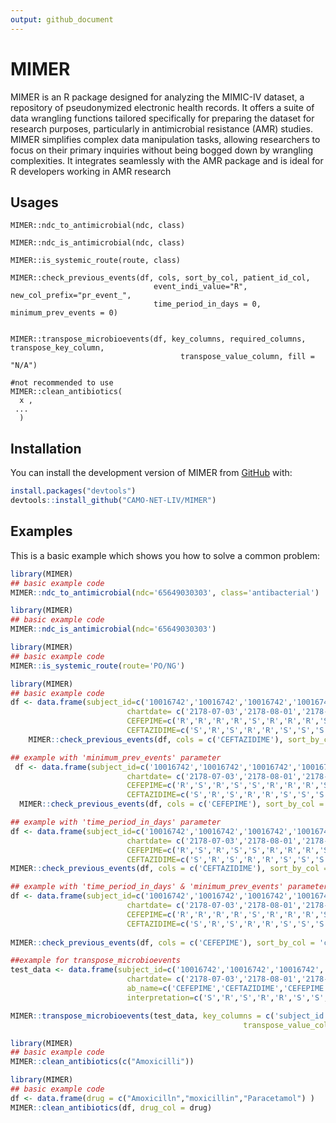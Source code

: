 ```yaml
---
output: github_document
---
```


# MIMER

<!-- badges: start -->

<!-- badges: end -->

MIMER is an R package designed for analyzing the MIMIC-IV dataset, a repository of pseudonymized electronic health records. It offers a suite of data wrangling functions tailored specifically for preparing the dataset for research purposes, particularly in antimicrobial resistance (AMR) studies. MIMER simplifies complex data manipulation tasks, allowing researchers to focus on their primary inquiries without being bogged down by wrangling complexities. It integrates seamlessly with the AMR package and is ideal for R developers working in AMR research

## Usages

```         
MIMER::ndc_to_antimicrobial(ndc, class)   

MIMER::ndc_is_antimicrobial(ndc, class)  

MIMER::is_systemic_route(route, class)  

MIMER::check_previous_events(df, cols, sort_by_col, patient_id_col,
                                event_indi_value="R", new_col_prefix="pr_event_", 
                                time_period_in_days = 0, minimum_prev_events = 0)
  

MIMER::transpose_microbioevents(df, key_columns, required_columns, transpose_key_column,
                                      transpose_value_column, fill = "N/A")  
                                      
#not recommended to use                                      
MIMER::clean_antibiotics(
  x ,
 ... 
  )
```

## Installation

You can install the development version of MIMER from [GitHub](https://github.com/) with:

``` r
install.packages("devtools")
devtools::install_github("CAMO-NET-LIV/MIMER")
```

## Examples

This is a basic example which shows you how to solve a common problem:

```r
library(MIMER)
## basic example code
MIMER::ndc_to_antimicrobial(ndc='65649030303', class='antibacterial')

```

```r
library(MIMER)
## basic example code
MIMER::ndc_is_antimicrobial(ndc='65649030303')
```

```r
library(MIMER)
## basic example code
MIMER::is_systemic_route(route='PO/NG')
```

```r
library(MIMER)
## basic example code
df <- data.frame(subject_id=c('10016742','10016742','10016742','10016742','10016742','10038332','10038332','10038332','10038332','10038332','10038332'),
                          chartdate= c('2178-07-03','2178-08-01','2178-08-01','2178-08-01','2178-09-25','2164-07-31','2164-12-22','2164-12-22','2165-01-07','2165-04-17','2165-05-05'),
                          CEFEPIME=c('R','R','R','R','S','R','R','R','S','S','S'),
                          CEFTAZIDIME=c('S','R','S','R','R','S','S','S','R','R','S'))
    MIMER::check_previous_events(df, cols = c('CEFTAZIDIME'), sort_by_col = 'chartdate', patient_id_col = 'subject_id', event_indi_value='R')
```

```r
## example with 'minimum_prev_events' parameter
 df <- data.frame(subject_id=c('10016742','10016742','10016742','10016742','10016742','10038332','10038332','10038332','10038332','10038332','10038332'),
                          chartdate= c('2178-07-03','2178-08-01','2178-07-22','2178-08-03','2178-09-25','2164-07-31','2164-12-22','2164-12-22','2165-01-07','2165-04-17','2165-05-05'),
                          CEFEPIME=c('R','S','R','S','S','R','R','R','S','S','S'),
                          CEFTAZIDIME=c('S','R','S','R','R','S','S','S','R','R','S'))
  MIMER::check_previous_events(df, cols = c('CEFEPIME'), sort_by_col = 'chartdate', patient_id_col = 'subject_id', minimum_prev_events = 2)

```

```r
## example with 'time_period_in_days' parameter
df <- data.frame(subject_id=c('10016742','10016742','10016742','10016742','10016742','10038332','10038332','10038332','10038332','10038332','10038332'),
                          chartdate= c('2178-07-03','2178-08-01','2178-07-22','2178-08-03','2178-09-25','2164-07-31','2164-12-22','2164-12-22','2165-01-07','2165-04-17','2165-05-05'),
                          CEFEPIME=c('R','S','R','S','S','R','R','R','S','S','S'),
                          CEFTAZIDIME=c('S','R','S','R','R','S','S','S','R','R','S'))
MIMER::check_previous_events(df, cols = c('CEFTAZIDIME'), sort_by_col = 'chartdate', patient_id_col = 'subject_id', time_period_in_days = 25)


```

```r
## example with 'time_period_in_days' & 'minimum_prev_events' parameters
df <- data.frame(subject_id=c('10016742','10016742','10016742','10016742','10016742','10038332','10038332','10038332','10038332','10038332','10038332'),
                          chartdate= c('2178-07-03','2178-08-01','2178-08-01','2178-08-01','2178-09-25','2164-07-31','2164-12-22','2164-12-22','2165-01-07','2165-04-17','2165-05-05'),
                          CEFEPIME=c('R','R','R','R','S','R','R','R','S','S','S'),
                          CEFTAZIDIME=c('S','R','S','R','R','S','S','S','R','R','S'))
                          
MIMER::check_previous_events(df, cols = c('CEFEPIME'), sort_by_col = 'chartdate', patient_id_col = 'subject_id', time_period_in_days = 62, minimum_prev_events = 2)


```

```r
##example for transpose_microbioevents
test_data <- data.frame(subject_id=c('10016742','10016742','10016742','10016742','10016742','10038332','10038332','10038332','10038332','10038332','10038332'),
                          chartdate= c('2178-07-03','2178-08-01','2178-08-01','2178-08-01','2178-09-25','2164-07-31','2164-12-22','2164-12-22','2165-01-07','2165-04-17','2165-05-05'),
                          ab_name=c('CEFEPIME','CEFTAZIDIME','CEFEPIME','CEFEPIME','CEFTAZIDIME','CEFTAZIDIME','CEFEPIME','CEFEPIME','CEFTAZIDIME','CEFTAZIDIME','CEFEPIME'),
                          interpretation=c('S','R','S','R','R','S','S','S','R','R','S'))

MIMER::transpose_microbioevents(test_data, key_columns = c('subject_id','chartdate','ab_name') , required_columns =c('subject_id','chartdate'), transpose_key_column = 'ab_name',
                                                    transpose_value_column = 'interpretation', fill = "N/A", non_empty_filter_column='subject_id')
```

```r
library(MIMER)
## basic example code
MIMER::clean_antibiotics(c("Amoxicilli"))

```

```r
library(MIMER)
## basic example code
df <- data.frame(drug = c("Amoxicilln","moxicillin","Paracetamol") )
MIMER::clean_antibiotics(df, drug_col = drug)

```
